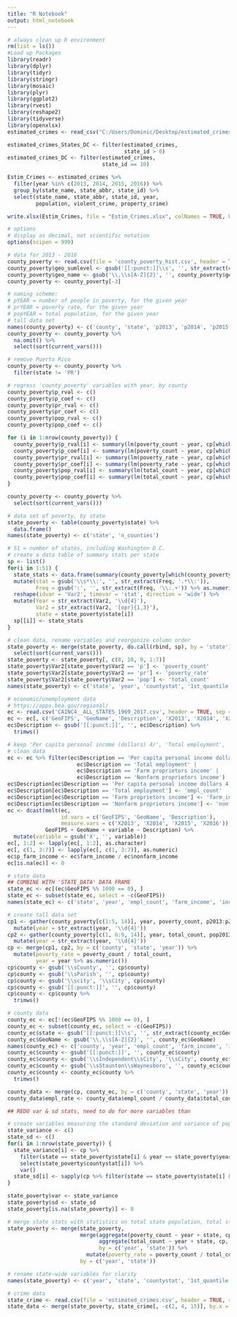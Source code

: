 ---
title: "R Notebook"
output: html_notebook
---

```{r}
# always clean up R environment
rm(list = ls())
#Load up Packages
library(readr)
library(dplyr)
library(tidyr)
library(stringr)
library(mosaic)
library(plyr)
library(ggplot2)
library(rvest)
library(reshape2)
library(tidyverse)
library(openxlsx)
estimated_crimes <- read_csv("C:/Users/Dominic/Desktop/estimated_crimes.csv")
```

```{r}
estimated_crimes_States_DC <- filter(estimated_crimes, 
                                     state_id > 0)
estimated_crimes_DC <- filter(estimated_crimes, 
                              state_id == 10)

Estim_Crimes <- estimated_crimes %>%
  filter(year %in% c(2013, 2014, 2015, 2016)) %>%
  group_by(state_name, state_abbr, state_id) %>%
  select(state_name, state_abbr, state_id, year,
         population, violent_crime, property_crime)
```

```{r}
write.xlsx(Estim_Crimes, file = "Estim_Crimes.xlsx", colNames = TRUE, borders = "columns")
```
```{r}
# options
# display as decimal, not scientific notation
options(scipen = 999)

# data for 2013 - 2016
county_poverty <- read.csv(file = 'county_poverty_hist.csv', header = TRUE, sep = ',')
county_poverty$geo_sumlevel <- gsub('[[:punct:]]\\s', '', str_extract(county_poverty$geo_name, '\\,\\s[A-Z]{2}'))
county_poverty$geo_name <- gsub('\\,\\s[A-Z]{2}', '', county_poverty$geo_name)
county_poverty <- county_poverty[-3]

# naming scheme:
# pYEAR = number of people in poverty, for the given year
# prYEAR = poverty rate, for the given year
# popYEAR = total population, for the given year
# tall data set
names(county_poverty) <- c('county', 'state', 'p2013', 'p2014', 'p2015', 'pr2013', 'pr2014', 'pr2015', 'pr2016', 'p2016', 'pop2013', 'pop2014', 'pop2015', 'pop2016')
county_poverty <- county_poverty %>% 
  na.omit() %>%
  select(sort(current_vars()))

# remove Puerto Rico
county_poverty <- county_poverty %>% 
  filter(state != 'PR')
```

```{r}
# regress 'county_poverty' variables with year, by county
county_poverty$p_rval <- c()
county_poverty$p_coef <- c()
county_poverty$pr_rval <- c()
county_poverty$pr_coef <- c()
county_poverty$pop_rval <- c()
county_poverty$pop_coef <- c()

for (i in 1:nrow(county_poverty)) {
  county_poverty$p_rval[i] <- summary(lm(poverty_count ~ year, cp[which(cp$county == county_poverty$county[i] & cp$state == county_poverty$state[i]),]))$r.squared
  county_poverty$p_coef[i] <- summary(lm(poverty_count ~ year, cp[which(cp$county == county_poverty$county[i] & cp$state == county_poverty$state[i]),]))$coefficients[2]
  county_poverty$pr_rval[i] <- summary(lm(poverty_rate ~ year, cp[which(cp$county == county_poverty$county[i] & cp$state == county_poverty$state[i]),]))$r.squared
  county_poverty$pr_coef[i] <- summary(lm(poverty_rate ~ year, cp[which(cp$county == county_poverty$county[i] & cp$state == county_poverty$state[i]),]))$coefficients[2]
  county_poverty$pop_rval[i] <- summary(lm(total_count ~ year, cp[which(cp$county == county_poverty$county[i] & cp$state == county_poverty$state[i]),]))$r.squared
  county_poverty$pop_coef[i] <- summary(lm(total_count ~ year, cp[which(cp$county == county_poverty$county[i] & cp$state == county_poverty$state[i]),]))$coefficients[2]
}

county_poverty <- county_poverty %>% 
  select(sort(current_vars()))
```

```{r}
# data set of poverty, by state
state_poverty <- table(county_poverty$state) %>% 
  data.frame()
names(state_poverty) <- c('state', 'n_counties')

# 51 = number of states, including Washington D.C.
# create a data table of summary stats per state
sp <- list()
for(i in 1:51) {
  state_stats <- data.frame(summary(county_poverty[which(county_poverty$state == state_poverty$state[i]), ]))[7:78, 2:3] %>% 
  mutate(stat = gsub('\\s*\\:', '', str_extract(Freq, '.*\\:')), 
         Freq = gsub(':', '', str_extract(Freq, '\\:.+')) %>% as.numeric()) %>% 
  reshape(idvar = 'Var2', timevar = 'stat', direction = 'wide') %>%
  mutate(Year = str_extract(Var2, '\\d{4}'), 
         Var2 = str_extract(Var2, '[opr]{1,3}'), 
         state = state_poverty$state[i])
  sp[[i]] <- state_stats
}

# clean data, rename variables and reorganize column order
state_poverty <- merge(state_poverty, do.call(rbind, sp), by = 'state') %>% 
  select(sort(current_vars()))
state_poverty <- state_poverty[, c(8, 10, 9, 1:7)]
state_poverty$Var2[state_poverty$Var2 == 'p'] <- 'poverty_count'
state_poverty$Var2[state_poverty$Var2 == 'pr'] <- 'poverty_rate'
state_poverty$Var2[state_poverty$Var2 == 'pop'] <- 'total_count'
names(state_poverty) <- c('state', 'year', 'countystat', '1st_quantile', '3rd_quantile', 'max', 'mean', 'median', 'minimum', 'n_counties')
```

```{r}
# economic/unemployment data
# https://apps.bea.gov/regional/
ec <- read.csv('CAINC4__ALL_STATES_1969_2017.csv', header = TRUE, sep = ',')
ec <- ec[, c('GeoFIPS', 'GeoName', 'Description', 'X2013', 'X2014', 'X2015', 'X2016')]
ec$Description <- gsub('[[:punct:]]', '', ec$Description) %>% 
  trimws()

# keep 'Per capita personal income (dollars) 4/', 'Total employment', 'Farm proprietors' income', 'Nonfarm proprietors' income'
# clean data
ec <- ec %>% filter(ec$Description == 'Per capita personal income dollars 4' | 
                      ec$Description == 'Total employment' | 
                      ec$Description == 'Farm proprietors income' | 
                      ec$Description == 'Nonfarm proprietors income')
ec$Description[ec$Description == 'Per capita personal income dollars 4'] <- 'income'
ec$Description[ec$Description == 'Total employment'] <- 'empl_count'
ec$Description[ec$Description == 'Farm proprietors income'] <- 'farm_income'
ec$Description[ec$Description == 'Nonfarm proprietors income'] <- 'nonfarm_income'
ec <- dcast(melt(ec, 
                 id.vars = c('GeoFIPS', 'GeoName', 'Description'), 
                 measure.vars = c('X2013', 'X2014', 'X2015', 'X2016')), 
            GeoFIPS + GeoName + variable ~ Description) %>% 
  mutate(variable = gsub('X', '', variable))
ec[, 1:2] <- lapply(ec[, 1:2], as.character)
ec[, c(1, 3:7)] <- lapply(ec[, c(1, 3:7)], as.numeric)
ec$p_farm_income <- ec$farm_income / ec$nonfarm_income
ec[is.na(ec)] <- 0

# state data
## COMBINE WITH 'STATE_DATA' DATA FRAME
state_ec <- ec[(ec$GeoFIPS %% 1000 == 0), ]
state_ec <- subset(state_ec, select = -c(GeoFIPS))
names(state_ec) <- c('state', 'year', 'empl_count', 'farm_income', 'income', 'nonfarm_income', 'p_farm_income')
```

```{r}
# create tall data set
cp1 <- gather(county_poverty[c(1:5, 14)], year, poverty_count, p2013:p2016, factor_key = TRUE) %>% 
  mutate(year = str_extract(year, '\\d{4}'))
cp2 <- gather(county_poverty[c(1, 6:9, 14)], year, total_count, pop2013:pop2016, factor_key = TRUE) %>% 
  mutate(year = str_extract(year, '\\d{4}'))
cp <- merge(cp1, cp2, by = c('county', 'state', 'year')) %>% 
  mutate(poverty_rate = poverty_count / total_count,
         year = year %>% as.numeric())
cp$county <- gsub('\\sCounty', '', cp$county)
cp$county <- gsub('\\sParish', '', cp$county)
cp$county <- gsub('\\scity', '\\sCity', cp$county)
cp$county <- gsub('[[:punct:]]', '', cp$county)
cp$county <- cp$county %>% 
  trimws()

# county data
county_ec <- ec[!(ec$GeoFIPS %% 1000 == 0), ]
county_ec <- subset(county_ec, select = -c(GeoFIPS))
county_ec$state <- gsub('[[:punct:]]\\s', '', str_extract(county_ec$GeoName, '\\,\\s[A-Z]{2}'))
county_ec$GeoName <- gsub('\\,\\s[A-Z]{2}', '', county_ec$GeoName)
names(county_ec) <- c('county', 'year', 'empl_count', 'farm_income', 'income', 'nonfarm_income', 'p_farm_income', 'state')
county_ec$county <- gsub('[[:punct:]]', '', county_ec$county)
county_ec$county <- gsub('\\sIndependent\\sCity', '\\sCity', county_ec$county)
county_ec$county <- gsub('\\sStaunton\\sWaynesboro', '', county_ec$county)
county_ec$county <- county_ec$county %>% 
  trimws()

county_data <- merge(cp, county_ec, by = c('county', 'state', 'year'))
county_data$empl_rate <- county_data$empl_count / county_data$total_count
```

```{r}
## REDO var & sd stats, need to do for more variables than 

# create variables measuring the standard deviation and variance of population, poverty count, and poverty rate within each state, per year
state_variance <- c()
state_sd <- c()
for(i in 1:nrow(state_poverty)) {
  state_variance[i] <- cp %>% 
    filter(state == state_poverty$state[i] & year == state_poverty$year[i]) %>% 
    select(state_poverty$countystat[i]) %>% 
    var()
  state_sd[i] <- sapply(cp %>% filter(state == state_poverty$state[i] & year == state_poverty$year[i]) %>% select(state_poverty$countystat[i]), sd)[[1]][1]
}

state_poverty$var <- state_variance
state_poverty$sd <- state_sd
state_poverty[is.na(state_poverty)] <- 0

# merge state stats with statistics on total state population, total state poverty count, and overall state poverty rate
state_poverty <- merge(state_poverty, 
                       merge(aggregate(poverty_count ~ year + state, cp, sum), 
                             aggregate(total_count ~ year + state, cp, sum), 
                             by = c('year', 'state')) %>% 
                         mutate(poverty_rate = poverty_count / total_count), 
                       by = c('year', 'state'))

# rename state-wide variables for clarity
names(state_poverty) <- c('year', 'state', 'countystat', '1st_quantile', '3rd_quantile', 'max', 'mean', 'median', 'minimum', 'n_counties', 'var', 'sd', 'state_poverty_count', 'state_total_count', 'state_poverty_rate')
```


```{r}
# crime data
state_crime <- read.csv(file = 'estimated_crimes.csv', header = TRUE, sep = ',')
state_data <- merge(state_poverty, state_crime[, -c(2, 4, 15)], by.x = c('year', 'state'), by.y = c('year', 'state_abbr'))
```
